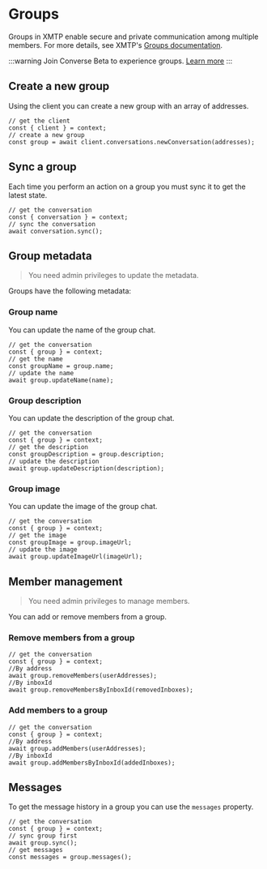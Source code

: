 # Groups

Groups in XMTP enable secure and private communication among multiple members. For more details, see XMTP's [Groups documentation](https://xmtp.org/docs/build/group-chat).

:::warning
Join Converse Beta to experience groups. [Learn more](https://paragraph.xyz/@ephemera/converse)
:::

## Create a new group

Using the client you can create a new group with an array of addresses.

```tsx
// get the client
const { client } = context;
// create a new group
const group = await client.conversations.newConversation(addresses);
```

## Sync a group

Each time you perform an action on a group you must sync it to get the latest state.

```tsx
// get the conversation
const { conversation } = context;
// sync the conversation
await conversation.sync();
```

## Group metadata

> You need admin privileges to update the metadata.

Groups have the following metadata:

### Group name

You can update the name of the group chat.

```tsx
// get the conversation
const { group } = context;
// get the name
const groupName = group.name;
// update the name
await group.updateName(name);
```

### Group description

You can update the description of the group chat.

```tsx
// get the conversation
const { group } = context;
// get the description
const groupDescription = group.description;
// update the description
await group.updateDescription(description);
```

### Group image

You can update the image of the group chat.

```tsx
// get the conversation
const { group } = context;
// get the image
const groupImage = group.imageUrl;
// update the image
await group.updateImageUrl(imageUrl);
```

## Member management

> You need admin privileges to manage members.

You can add or remove members from a group.

### Remove members from a group

```tsx
// get the conversation
const { group } = context;
//By address
await group.removeMembers(userAddresses);
//By inboxId
await group.removeMembersByInboxId(removedInboxes);
```

### Add members to a group

```tsx
// get the conversation
const { group } = context;
//By address
await group.addMembers(userAddresses);
//By inboxId
await group.addMembersByInboxId(addedInboxes);
```

## Messages

To get the message history in a group you can use the `messages` property.

```tsx
// get the conversation
const { group } = context;
// sync group first
await group.sync();
// get messages
const messages = group.messages();
```
